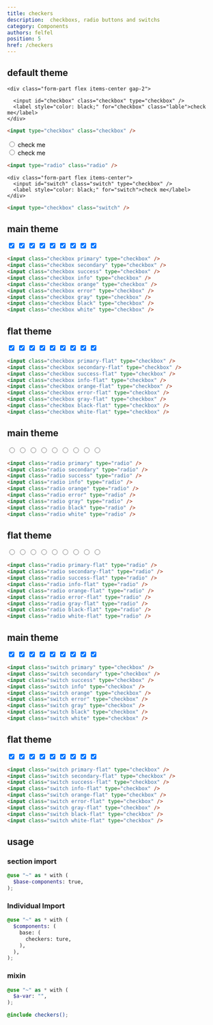 ```yaml
---
title: checkers
description:  checkboxs, radio buttons and switchs
category: Components
authors: felfel
position: 5
href: /checkers
---
```


## default theme

<div class="browser-app">
  <div class="header">
    <span class="dot"></span>
    <span class="dot"></span>
    <span class="dot"></span>
  </div>
  <div class="p-5">

    <div class="form-part flex items-center gap-2">

      <input id="checkbox" class="checkbox" type="checkbox" />
      <label style="color: black;" for="checkbox" class="lable">check me</label>
    </div>

  </div>

</div>

```html
<input type="checkbox" class="checkbox" />
```

<div class="browser-app">
  <div class="header">
    <span class="dot"></span>
    <span class="dot"></span>
    <span class="dot"></span>
  </div>
  <div class="p-5">
    <div class="form-part flex items-center gap-2">
      <input id="switch-1" class="radio" type="radio" name="one" value="ture" />
      <label style="color: black;" for="switch-1">check me</label>
    </div>
    <div class="form-part flex items-center gap-2">
      <input id="switch-2" class="radio" type="radio" name="one" value="false" />
      <label style="color: black;" for="switch-2">check me</label>
    </div>
  </div>
</div>


```html
<input type="radio" class="radio" />
```

<div class="browser-app">
  <div class="header">
    <span class="dot"></span>
    <span class="dot"></span>
    <span class="dot"></span>
  </div>
  <div class="p-5">

    <div class="form-part flex items-center">
      <input id="switch" class="switch" type="checkbox" />
      <label style="color: black;" for="switch">check me</label>
    </div>
  </div>

</div>

```html
<input type="checkbox" class="switch" />
```

## main theme


<div class="browser-app">
  <div class="header">
    <span class="dot"></span>
    <span class="dot"></span>
    <span class="dot"></span>
  </div>
  <div class="p-5">
    <div class="form-part flex items-center">
      <input checked aria-label="checkbox" class="checkbox primary" type="checkbox" />
      <input checked aria-label="checkbox" class="checkbox secondary" type="checkbox" />
      <input checked aria-label="checkbox" class="checkbox success" type="checkbox" />
      <input checked aria-label="checkbox" class="checkbox info" type="checkbox" />
      <input checked aria-label="checkbox" class="checkbox orange" type="checkbox" />
      <input checked aria-label="checkbox" class="checkbox error" type="checkbox" />
      <input checked aria-label="checkbox" class="checkbox gray" type="checkbox" />
      <input checked aria-label="checkbox" class="checkbox black" type="checkbox" />
      <input checked aria-label="checkbox" class="checkbox white" type="checkbox" />
    </div>
  </div>

</div>

```html
<input class="checkbox primary" type="checkbox" />
<input class="checkbox secondary" type="checkbox" />
<input class="checkbox success" type="checkbox" />
<input class="checkbox info" type="checkbox" />
<input class="checkbox orange" type="checkbox" />
<input class="checkbox error" type="checkbox" />
<input class="checkbox gray" type="checkbox" />
<input class="checkbox black" type="checkbox" />
<input class="checkbox white" type="checkbox" />
```

## flat theme


<div class="browser-app">
  <div class="header">
    <span class="dot"></span>
    <span class="dot"></span>
    <span class="dot"></span>
  </div>
  <div class="p-5">
    <div class="form-part flex items-center">
      <input checked aria-label="checkbox" class="checkbox primary-flat" type="checkbox" />
      <input checked aria-label="checkbox" class="checkbox secondary-flat" type="checkbox" />
      <input checked aria-label="checkbox" class="checkbox success-flat" type="checkbox" />
      <input checked aria-label="checkbox" class="checkbox info-flat" type="checkbox" />
      <input checked aria-label="checkbox" class="checkbox orange-flat" type="checkbox" />
      <input checked aria-label="checkbox" class="checkbox error-flat" type="checkbox" />
      <input checked aria-label="checkbox" class="checkbox gray-flat" type="checkbox" />
      <input checked aria-label="checkbox" class="checkbox black-flat" type="checkbox" />
      <input checked aria-label="checkbox" class="checkbox white-flat" type="checkbox" />
    </div>
  </div>

</div>

```html
<input class="checkbox primary-flat" type="checkbox" />
<input class="checkbox secondary-flat" type="checkbox" />
<input class="checkbox success-flat" type="checkbox" />
<input class="checkbox info-flat" type="checkbox" />
<input class="checkbox orange-flat" type="checkbox" />
<input class="checkbox error-flat" type="checkbox" />
<input class="checkbox gray-flat" type="checkbox" />
<input class="checkbox black-flat" type="checkbox" />
<input class="checkbox white-flat" type="checkbox" />
```

## main theme


<div class="browser-app">
  <div class="header">
    <span class="dot"></span>
    <span class="dot"></span>
    <span class="dot"></span>
  </div>
  <div class="p-5">
    <div class="form-part flex items-center">
      <input aria-label="radio" class="radio primary" type="radio" />
      <input aria-label="radio" class="radio secondary" type="radio" />
      <input aria-label="radio" class="radio success" type="radio" />
      <input aria-label="radio" class="radio info" type="radio" />
      <input aria-label="radio" class="radio orange" type="radio" />
      <input aria-label="radio" class="radio error" type="radio" />
      <input aria-label="radio" class="radio gray" type="radio" />
      <input aria-label="radio" class="radio black" type="radio" />
      <input aria-label="radio" class="radio white" type="radio" />
    </div>
  </div>

</div>

```html
<input class="radio primary" type="radio" />
<input class="radio secondary" type="radio" />
<input class="radio success" type="radio" />
<input class="radio info" type="radio" />
<input class="radio orange" type="radio" />
<input class="radio error" type="radio" />
<input class="radio gray" type="radio" />
<input class="radio black" type="radio" />
<input class="radio white" type="radio" />
```

## flat theme


<div class="browser-app">
  <div class="header">
    <span class="dot"></span>
    <span class="dot"></span>
    <span class="dot"></span>
  </div>
  <div class="p-5">
    <div class="form-part flex items-center">
      <input aria-label="radio" class="radio  primary-flat" type="radio" />
      <input aria-label="radio" class="radio  secondary-flat" type="radio" />
      <input aria-label="radio" class="radio  success-flat" type="radio" />
      <input aria-label="radio" class="radio  info-flat" type="radio" /> 
      <input aria-label="radio" class="radio  orange-flat" type="radio" />
      <input aria-label="radio" class="radio  error-flat" type="radio" />
      <input aria-label="radio" class="radio  gray-flat" type="radio" />
      <input aria-label="radio" class="radio  black-flat" type="radio" />
      <input aria-label="radio" class="radio  white-flat" type="radio" />
    </div>
  </div>

</div>

```html
<input class="radio primary-flat" type="radio" />
<input class="radio secondary-flat" type="radio" />
<input class="radio success-flat" type="radio" />
<input class="radio info-flat" type="radio" />
<input class="radio orange-flat" type="radio" />
<input class="radio error-flat" type="radio" />
<input class="radio gray-flat" type="radio" />
<input class="radio black-flat" type="radio" />
<input class="radio white-flat" type="radio" />
```

## main theme


<div class="browser-app">
  <div class="header">
    <span class="dot"></span>
    <span class="dot"></span>
    <span class="dot"></span>
  </div>
  <div class="p-5">
    <div class="form-part flex items-center">
      <input checked aria-label="switch" class="switch primary" type="checkbox" />
      <input checked aria-label="switch" class="switch secondary" type="checkbox" />
      <input checked aria-label="switch" class="switch success" type="checkbox" />
      <input checked aria-label="switch" class="switch info" type="checkbox" />
      <input checked aria-label="switch" class="switch orange" type="checkbox" />
      <input checked aria-label="switch" class="switch error" type="checkbox" />
      <input checked aria-label="switch" class="switch gray" type="checkbox" />
      <input checked aria-label="switch" class="switch black" type="checkbox" />
      <input checked aria-label="switch" class="switch white" type="checkbox" />
    </div>
  </div>

</div>

```html
<input class="switch primary" type="checkbox" />
<input class="switch secondary" type="checkbox" />
<input class="switch success" type="checkbox" />
<input class="switch info" type="checkbox" />
<input class="switch orange" type="checkbox" />
<input class="switch error" type="checkbox" />
<input class="switch gray" type="checkbox" />
<input class="switch black" type="checkbox" />
<input class="switch white" type="checkbox" />
```

## flat theme


<div class="browser-app">
  <div class="header">
    <span class="dot"></span>
    <span class="dot"></span>
    <span class="dot"></span>
  </div>
  <div class="p-5">
    <div class="form-part flex items-center">
      <input checked aria-label="switch" class="switch primary-flat" type="checkbox" />
      <input checked aria-label="switch" class="switch secondary-flat" type="checkbox" />
      <input checked aria-label="switch" class="switch success-flat" type="checkbox" />
      <input checked aria-label="switch" class="switch info-flat" type="checkbox" />
      <input checked aria-label="switch" class="switch orange-flat" type="checkbox" />
      <input checked aria-label="switch" class="switch error-flat" type="checkbox" />
      <input checked aria-label="switch" class="switch gray-flat" type="checkbox" />
      <input checked aria-label="switch" class="switch black-flat" type="checkbox" />
      <input checked aria-label="switch" class="switch white-flat" type="checkbox" />
    </div>
  </div>

</div>


```html
<input class="switch primary-flat" type="checkbox" />
<input class="switch secondary-flat" type="checkbox" />
<input class="switch success-flat" type="checkbox" />
<input class="switch info-flat" type="checkbox" />
<input class="switch orange-flat" type="checkbox" />
<input class="switch error-flat" type="checkbox" />
<input class="switch gray-flat" type="checkbox" />
<input class="switch black-flat" type="checkbox" />
<input class="switch white-flat" type="checkbox" />
```



## usage


### section import

```scss
@use "~" as * with (
  $base-components: true,
);
```

### Individual Import


```scss
@use "~" as * with (
  $components: (
    base: (
      checkers: ture,
    ),
  ),
);
```
### mixin

```scss
@use "~" as * with (
  $a-var: "",
);

@include checkers();
```